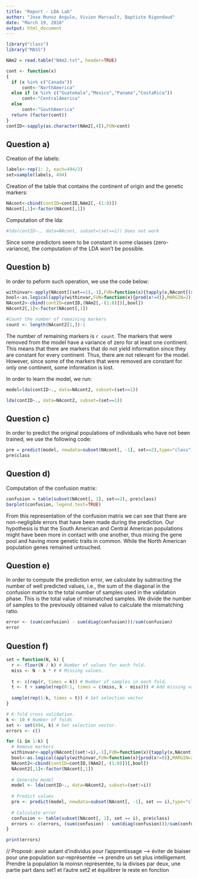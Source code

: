 ```yaml
---
title: "Report - LDA Lab"
author: "Jose Munoz Angulo, Vivien Marcault, Baptiste Rigondaud"
date: "March 19, 2018"
output: html_document
---
```


```r
library("class")
library("MASS")

NAm2 = read.table("NAm2.txt", header=TRUE)

cont <- function(x)
{
  if (x %in% c("Canada"))
      cont<-"NorthAmerica"
  else if (x %in% c("Guatemala","Mexico","Panama","CostaRica"))
      cont<-"CentralAmerica"
  else
      cont<-"SouthAmerica"
  return (factor(cont))
}
contID<-sapply(as.character(NAm2[,4]),FUN=cont)
```

## Question a)

Creation of the labels:

```r
labels<-rep(1: 2, each=494/2)
set=sample(labels, 494)
```

Creation of the table that contains the continent of origin and the genetic markers:

```r
NAcont<-cbind(contID=contID,NAm2[,-(1:8)])
NAcont[,1]<-factor(NAcont[,1])
```

Computation of the lda:

```r

#lda(contID~., data=NAcont, subset=(set==1)) Does not work
```

Since some predictors seem to be constant in some classes (zero-variance), the computation of the LDA won't be possible.

## Question b)

In order to peform such operation, we use the code below:

```r
withinvar<-apply(NAcont[(set==1),-1],FUN=function(x){tapply(x,NAcont[(set==1),1],FUN=var)},MARGIN=2)
bool<-as.logical(apply(withinvar,FUN=function(x){prod(x!=0)},MARGIN=2))
NAcont2<-cbind(contID=contID,(NAm2[,-(1:8)])[,bool])
NAcont2[,1]<-factor(NAcont[,1])

#Count the number of remaining markers
count <- length(NAcont2[1,])-1
```
The number of remaining markers is `r count`. The markers that were removed from the model have a variance of zero for at least one continent. This means that there are markers that do not yield information since they are constant for every continent. Thus, there are not relevant for the model. However, since some of the markers that were removed are constant for only one continent, some information is lost.

In order to learn the model, we run:
```r
model=lda(contID~., data=NAcont2, subset=(set==1))
```
```r
lda(contID~., data=NAcont2, subset=(set==1))
```

## Question c)

In order to predict the original populations of individuals who have not been trained, we use the following code:

```r
pre = predict(model, newdata=subset(NAcont[, -1], set==2),type="class")
pre$class
```

## Question d)

Computation of the confusion matrix:

```r
confusion = table(subset(NAcont[, 1], set==2), pre$class)
barplot(confusion, legend.text=TRUE)
```

From this representation of the confusion matrix we can see that there are non-negligible errors that have been made during the prediction. Our hypothesis is that the South American and Central American populations might have been more in contact with one another, thus mixing the gene pool and having more genetic traits in common. While the North American population genes remained untouched.

## Question e)

In order to compute the prediction error, we calculate by subtracting the number
of well predicted values, i.e., the sum of the diagonal in the confusion matrix
to the total number of samples used in the validation phase. This is the total
value of mismatched samples. We divide the number of samples to the previously
obtained value to calculate the mismatching ratio.

```r
error <- (sum(confusion) - sum(diag(confusion)))/sum(confusion)
error
```

## Question f)
```r
set = function(N, k) {
  r <- floor(N / k) # Number of values for each fold.
  miss <- N - k * r # Missing values.
  
  t <- c(rep(r, times = k)) # Number of samples in each fold.
  t <- t + sample(rep(0:1, times = c(miss, k - miss))) # Add missing values
  
  sample(rep(1:k, times = t)) # Set selection vector
}
```
```r
# K-fold cross validation.
k <- 10 # Number of folds
set <- set(494, k) # Set selection vector.
errors <- c()

for (i in 1:k) {
  # Remove markers
  withinvar<-apply(NAcont[(set!=i),-1],FUN=function(x){tapply(x,NAcont[(set!=i),1],FUN=var)},MARGIN=2)
  bool<-as.logical(apply(withinvar,FUN=function(x){prod(x!=0)},MARGIN=2))
  NAcont2<-cbind(contID=contID,(NAm2[,-(1:8)])[,bool])
  NAcont2[,1]<-factor(NAcont[,1])
  
  # Generate model
  model <- lda(contID~., data=NAcont2, subset=(set!=i))
  
  # Predict values
  pre <- predict(model, newdata=subset(NAcont[, -1], set == i),type="class")
  
  # Calculate error
  confusion <- table(subset(NAcont[, 1], set == i), pre$class)
  errors <- c(errors, (sum(confusion) - sum(diag(confusion)))/sum(confusion))
}

print(errors)
```
// Proposé: avoir autant d'individus pour l'apprentissage --> éviter de biaiser pour une population sur-représentée --> prendre un set plus intelligement. Prendre la population la moinsn représentée, tu la divises par deux, une partie part dans set1 et l'autre set2 et équilibrer le reste en fonction